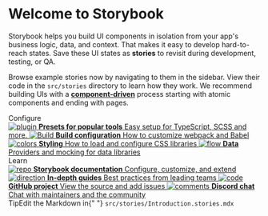 
<Meta title="Docs/Introduction" />

<style>{`
  .subheading {
    --mediumdark: '#999999';
    font-weight: 900;
    font-size: 13px;
    color: #999;
    letter-spacing: 6px;
    line-height: 24px;
    text-transform: uppercase;
    margin-bottom: 12px;
    margin-top: 40px;
  }

  .link-list {
    display: grid;
    grid-template-columns: 1fr;
    grid-template-rows: 1fr 1fr;
    row-gap: 10px;
  }

  @media (min-width: 620px) {
    .link-list {
      row-gap: 20px;
      column-gap: 20px;
      grid-template-columns: 1fr 1fr;
    }
  }

  @media all and (-ms-high-contrast:none) {
  .link-list {
      display: -ms-grid;
      -ms-grid-columns: 1fr 1fr;
      -ms-grid-rows: 1fr 1fr;
    }
  }

  .link-item {
    display: block;
    padding: 20px 30px 20px 15px;
    border: 1px solid #00000010;
    border-radius: 5px;
    transition: background 150ms ease-out, border 150ms ease-out, transform 150ms ease-out;
    color: #333333;
    display: flex;
    align-items: flex-start;
  }

  .link-item:hover {
    border-color: #1EA7FD50;
    transform: translate3d(0, -3px, 0);
    box-shadow: rgba(0, 0, 0, 0.08) 0 3px 10px 0;
  }

  .link-item:active {
    border-color: #1EA7FD;
    transform: translate3d(0, 0, 0);
  }

  .link-item strong {
    font-weight: 700;
    display: block;
    margin-bottom: 2px;
  }
  
  .link-item img {
    height: 40px;
    width: 40px;
    margin-right: 15px;
    flex: none;
  }

  .link-item span {
    font-size: 14px;
    line-height: 20px;
  }

  .tip {
    display: inline-block;
    border-radius: 1em;
    font-size: 11px;
    line-height: 12px;
    font-weight: 700;
    background: #E7FDD8;
    color: #66BF3C;
    padding: 4px 12px;
    margin-right: 10px;
    vertical-align: top;
  }

  .tip-wrapper {
    font-size: 13px;
    line-height: 20px;
    margin-top: 40px;
    margin-bottom: 40px;
  }

  .tip-wrapper code {
    font-size: 12px;
    display: inline-block;
  }

  
`}</style>

# Welcome to Storybook

Storybook helps you build UI components in isolation from your app's business logic, data, and context.
That makes it easy to develop hard-to-reach states. Save these UI states as **stories** to revisit during development, testing, or QA.

Browse example stories now by navigating to them in the sidebar.
View their code in the `src/stories` directory to learn how they work.
We recommend building UIs with a [**component-driven**](https://componentdriven.org) process starting with atomic components and ending with pages.

<div className="subheading">Configure</div>

<div className="link-list">
	<a
		className="link-item"
		href="https://storybook.js.org/docs/react/addons/addon-types"
		target="_blank"
	>
		<img src={Plugin} alt="plugin" />
		<span>
			<strong>Presets for popular tools</strong>
			Easy setup for TypeScript, SCSS and more.
		</span>
	</a>
	<a
		className="link-item"
		href="https://storybook.js.org/docs/react/configure/webpack"
		target="_blank"
	>
		<img src={StackAlt} alt="Build" />
		<span>
			<strong>Build configuration</strong>
			How to customize webpack and Babel
		</span>
	</a>
	<a
		className="link-item"
		href="https://storybook.js.org/docs/react/configure/styling-and-css"
		target="_blank"
	>
		<img src={Colors} alt="colors" />
		<span>
			<strong>Styling</strong>
			How to load and configure CSS libraries
		</span>
	</a>
	<a
		className="link-item"
		href="https://storybook.js.org/docs/react/get-started/setup#configure-storybook-for-your-stack"
		target="_blank"
	>
		<img src={Flow} alt="flow" />
		<span>
			<strong>Data</strong>
			Providers and mocking for data libraries
		</span>
	</a>
</div>

<div className="subheading">Learn</div>

<div className="link-list">
	<a className="link-item" href="https://storybook.js.org/docs" target="_blank">
		<img src={Repo} alt="repo" />
		<span>
			<strong>Storybook documentation</strong>
			Configure, customize, and extend
		</span>
	</a>
	<a
		className="link-item"
		href="https://storybook.js.org/tutorials/"
		target="_blank"
	>
		<img src={Direction} alt="direction" />
		<span>
			<strong>In-depth guides</strong>
			Best practices from leading teams
		</span>
	</a>
	<a
		className="link-item"
		href="https://github.com/storybookjs/storybook"
		target="_blank"
	>
		<img src={Code} alt="code" />
		<span>
			<strong>GitHub project</strong>
			View the source and add issues
		</span>
	</a>
	<a className="link-item" href="https://discord.gg/storybook" target="_blank">
		<img src={Comments} alt="comments" />
		<span>
			<strong>Discord chat</strong>
			Chat with maintainers and the community
		</span>
	</a>
</div>

<div className="tip-wrapper">
	<span className="tip">Tip</span>Edit the Markdown in{" "}
	<code>src/stories/Introduction.stories.mdx</code>
</div>
